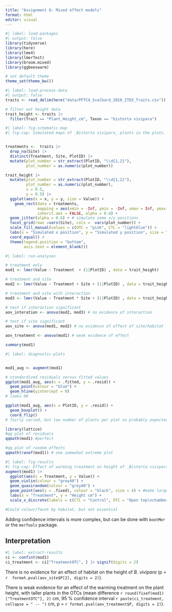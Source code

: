 ```yaml
---
title: "Assignment 6: Mixed effect models"
format: html
editor: visual
---
```


```r
#| label: load-packages
#| output: false
library(tidyverse)
library(here)
library(lme4)
library(lmerTest)
library(broom.mixed)
library(ggbeeswarm)

# set default theme
theme_set(theme_bw())
```

```r
#| label: load-process-data
#| output: false
traits <- read_delim(here("data/PFTC4_Svalbard_2018_ITEX_Traits.csv"))

# filter out height data
trait_height <- traits |> 
  filter(Trait == "Plant_Height_cm", Taxon == "bistorta vivipara")
```

```r
#| label: fig-schematic-map
#| fig-cap: Simulated maps of _Bistorta vivipara_ plants in the plots. Some plots have no _B. viviara_. 


treatments <-  traits |>
  drop_na(Site) |> 
  distinct(Treatment, Site, PlotID) |> 
  mutate(plot_number = str_extract(PlotID, "\\d{1,2}"),
         plot_number = as.numeric(plot_number)) 

trait_height |> 
  mutate(plot_number = str_extract(PlotID, "\\d{1,2}"),
         plot_number = as.numeric(plot_number),
         x = 0.5, 
         y = 0.5) |> 
  ggplot(aes(x = x, y = y, size = Value)) +
    geom_rect(data = treatments,
              mapping = aes(xmin = -Inf, ymin = -Inf, xmax = Inf, ymax = Inf, fill = Treatment), 
              inherit.aes = FALSE, alpha = 0.4) +
  geom_jitter(alpha = 0.6) + # simulate some x/y positions
  facet_grid(rows =vars(Site), cols =  vars(plot_number)) +
  scale_fill_manual(values = c(OTC = "pink", CTL = "lightblue")) +
  labs(x = "Simulated x position", y = "Simulated y position", size = "Height cm" ) +
  coord_equal() +
  theme(legend.position = "bottom", 
        axis.text = element_blank())
```

```r
#| label: run-analyses

# treatment only
mod1 <- lmer(Value ~ Treatment  + (1|PlotID) , data = trait_height)

# treatment and site
mod2 <- lmer(Value ~ Treatment + Site + (1|PlotID) , data = trait_height)

# treatment and site with interaction
mod3 <- lmer(Value ~ Treatment * Site + (1|PlotID) , data = trait_height)

# test if interaction significant
aov_interation <- anova(mod2, mod3) # no evidence of interaction

# test if site significant
aov_site <- anova(mod1, mod2) # no evidence of effect of site/habitat

aov_treatment <- anova(mod1) # weak evidence of effect

summary(mod1)
```

```r
#| label: diagnostic-plots


mod1_aug <- augment(mod1)

# standardized residuals versus fitted values
ggplot(mod1_aug, aes(x = .fitted, y = .resid)) + 
  geom_point(colour = "blue") +
  geom_hline(yintercept = 0) 
# looks OK

ggplot(mod1_aug, aes(x = PlotID, y = .resid)) + 
  geom_boxplot() + 
  coord_flip()
# fairly varied, but low number of plants per plot so probably expected

library(lattice)
#qq plot of residuals
qqmath(mod1) #perfect

#qq plot of random effects
qqmath(ranef(mod1)) # one somewhat extreme plot
```

```r
#| label: fig-results
#| fig-cap: Effect of warming treatment on height of _Bistorta vivipara_.
augment(mod1) |> 
  ggplot(aes(x = Treatment, y = Value)) +
  geom_violin(colour = "grey40") +
  geom_quasirandom(colour = "grey40") +
  geom_point(aes(y = .fixed), colour = "black", size = 4) + #make large so obvious
  labs(x = "Treatment", y = "Height cm") +
  scale_x_discrete(labels = c(CTL = "Control", OTC = "Open top\nchamber"))

#Could colour/facet by habitat, but not essential
```

Adding confidence intervals is more complex, but can be done with `bootMer` or the `merTools` package.

## Interpretation

```r
#| label: extract-results
ci <- confint(mod1)
ci_treatment <- ci["TreatmentOTC", ] |> signif(digits = 2)
```

There is no evidence for an effect of habitat on the height of *B. vivipara* (p = `r  format.pval(aov_site$P[2], digits = 2)`).

There is weak evidence for an effect of the warming treatment on the plant height, with taller plants in the OTCs (mean difference `r round(fixef(mod1)["TreatmentOTC"], 2)` cm, 95 % confidence interval `r paste(ci_treatment, collapse = " -- ")` cm, p = `r format.pval(aov_treatment$P, digits = 2)`).
